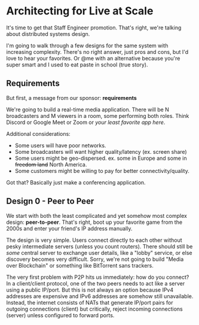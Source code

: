 # Architecting for Live at Scale

It's time to get that Staff Engineer promotion.
That's right, we're talking about distributed systems design.

I'm going to walk through a few designs for the same system with increasing complexity.
There's no right answer, just pros and cons, but I'd love to hear your favorites.
Or @me with an alternative because you're super smart and I used to eat paste in school (true story).


## Requirements 
But first, a message from our sponsor: __requirements__

We're going to build a real-time media application.
There will be N broadcasters and M viewers in a room, some performing both roles.
Think Discord or Google Meet or Zoom or _your least favorite app here_.

Additional considerations:
- Some users will have poor networks.
- Some broadcasters will want higher quality/latency (ex. screen share) 
- Some users might be geo-dispersed. ex. some in Europe and some in ~~freedom land~~ North America.
- Some customers might be willing to pay for better connectivity/quality.

Got that?
Basically just make a conferencing application.

## Design 0 - Peer to Peer 
We start with both the least complicated and yet somehow most complex design: __peer-to-peer__.
That's right, boot up your favorite game from the 2000s and enter your friend's IP address manually.

The design is very simple.
Users connect directly to each other without pesky intermediate servers (unless you count routers).
There should still be _some_ central server to exchange user details, like a "lobby" service, or else discovery becomes very difficult.
Sorry, we're not going to build "Media over Blockchain" or something like BitTorrent sans trackers.

The very first problem with P2P hits us immediately: how do you connect?
In a client/client protocol, one of the two peers needs to act like a server using a public IP/port.
But this is not always an option because IPv4 addresses are expensive and IPv6 addresses are somehow still unavailable.
Instead, the internet consists of NATs that generate IP/port pairs for outgoing connections (client) but critically, reject incoming connections (server) unless configured to forward ports.
